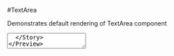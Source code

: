 

<Meta title="core|Form Controls/Text Area" component={TextArea}/>

#TextArea

Demonstrates default rendering of TextArea component

<Preview>
  <Story name="default">
    <TextArea label="TextArea Label" />
  </Story>
</Preview>

Demonstrates TextArea with max characters

<Preview>
  <Story name="max characters">
    <TextArea label="TextArea Label" maxCharacters="100" />
  </Story>
</Preview>

Demonstrates uncontrolled TextArea component

<Preview>
  <Story name="uncontrolled">
    <TextArea label="TextArea Label" defaultValue="Default initial value" />
  </Story>
</Preview>

Demonstrates controlled TextArea component

<Preview>
  <Story name="controlled">
    <TextArea label="TextArea Label" value="Controlled value" onChange={action('changed')} />
  </Story>
</Preview>

Demonstrates disabled TextArea component

<Preview>
  <Story name="disabled">
    <TextArea label="TextArea Label" value="Controlled value" disabled />
  </Story>
</Preview>

Demonstrates required TextArea component

<Preview>
  <Story name="required">
    <TextArea label="TextArea Label" required />
  </Story>
</Preview>

Demonstrates a TextArea component with a default error

<Preview>
  <Story name="default error">
    <TextArea label="TextArea Label" error={true} />
  </Story>
</Preview>

Demonstrates a TextArea component with a text error message

<Preview>
  <Story name="text error">
    <TextArea label="TextArea Label" error="A basic error message" />
  </Story>
</Preview>

Demonstrates a TextArea component with a text error message and max characters

<Preview>
  <Story name="error and max characters">
    <TextArea label="TextArea Label" maxCharacters="100" error="A basic error message" />
  </Story>
</Preview>